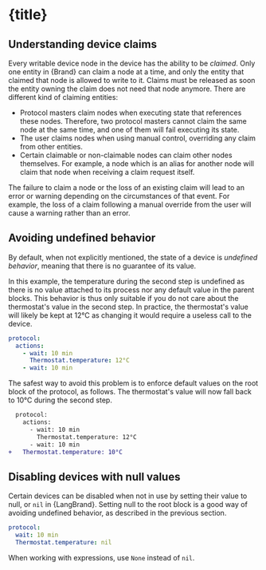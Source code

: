 


# {title}


## Understanding device claims

Every writable device node in the device has the ability to be _claimed_. Only one entity in {Brand} can claim a node at a time, and only the entity that claimed that node is allowed to write to it. Claims must be released as soon the entity owning the claim does not need that node anymore. There are different kind of claiming entities:

- Protocol masters claim nodes when executing state that references these nodes. Therefore, two protocol masters cannot claim the same node at the same time, and one of them will fail executing its state.
- The user claims nodes when using manual control, overriding any claim from other entities.
- Certain claimable or non-claimable nodes can claim other nodes themselves. For example, a node which is an alias for another node will claim that node when receiving a claim request itself.

The failure to claim a node or the loss of an existing claim will lead to an error or warning depending on the circumstances of that event. For example, the loss of a claim following a manual override from the user will cause a warning rather than an error.


## Avoiding undefined behavior

By default, when not explicitly mentioned, the state of a device is _undefined behavior_, meaning that there is no guarantee of its value.

In this example, the temperature during the second step is undefined as there is no value attached to its process nor any default value in the parent blocks. This behavior is thus only suitable if you do not care about the thermostat's value in the second step. In practice, the thermostat's value will likely be kept at 12°C as changing it would require a useless call to the device.

```yml
protocol:
  actions:
    - wait: 10 min
      Thermostat.temperature: 12°C
    - wait: 10 min
```

The safest way to avoid this problem is to enforce default values on the root block of the protocol, as follows. The thermostat's value will now fall back to 10°C during the second step.

```diff
  protocol:
    actions:
      - wait: 10 min
        Thermostat.temperature: 12°C
      - wait: 10 min
+   Thermostat.temperature: 10°C
```


## Disabling devices with null values

Certain devices can be disabled when not in use by setting their value to null, or `nil` in {LangBrand}. Setting null to the root block is a good way of avoiding undefined behavior, as described in the previous section.

```yml
protocol:
  wait: 10 min
  Thermostat.temperature: nil
```

When working with expressions, use `None` instead of `nil`.
